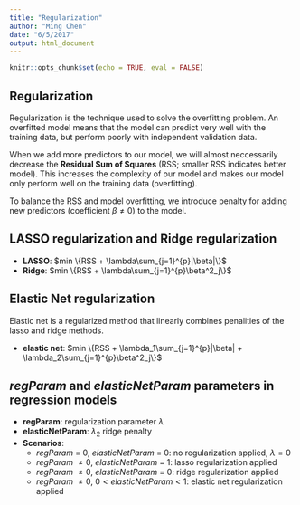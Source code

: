 ```yaml
---
title: "Regularization"
author: "Ming Chen"
date: "6/5/2017"
output: html_document
---
```


```r
knitr::opts_chunk$set(echo = TRUE, eval = FALSE)
```

## Regularization

Regularization is the technique used to solve the overfitting problem. An overfitted model means that the model can predict very well with the training data, but perform poorly with independent validation data.

When we add more predictors to our model, we will almost neccessarily decrease the **Residual Sum of Squares** (RSS; smaller RSS indicates better model). This increases the complexity of our model and makes our model only perform well on the training data (overfitting).

To balance the RSS and model overfitting, we introduce penalty for adding new predictors (coefficient $\beta \neq 0$) to the model.

## LASSO regularization and Ridge regularization

* **LASSO**: $min \{RSS + \lambda\sum_{j=1}^{p}|\beta|\}$
* **Ridge**: $min \{RSS + \lambda\sum_{j=1}^{p}\beta^2_j\}$

## Elastic Net regularization

Elastic net is a regularized method that linearly combines penalities of the lasso and ridge methods.

* **elastic net**: $min \{RSS + \lambda_1\sum_{j=1}^{p}|\beta| + \lambda_2\sum_{j=1}^{p}\beta^2_j\}$

## *regParam* and *elasticNetParam* parameters in regression models

* **regParam**: regularization parameter $\lambda$
* **elasticNetParam**: $\lambda_2$ ridge penalty
* **Scenarios**:
    + *regParam* = $0$, *elasticNetParam* = $0$: no regularization applied, $\lambda = 0$
    + *regParam* $\neq 0$, *elasticNetParam* = $1$: lasso regularization applied
    + *regParam* $\neq 0$, *elasticNetParam* = $0$: ridge regularization applied
    + *regParam* $\neq 0$, $0 < elasticNetParam < 1$: elastic net regularization applied